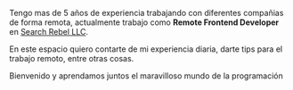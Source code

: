 
Tengo mas de 5 años de experiencia trabajando con diferentes compañias de forma remota, actualmente trabajo como **Remote Frontend Developer** en [Search Rebel LLC](https://www.searchrebel.com/ "Ir a Search Rebel LLC").

En este espacio quiero contarte de mi experiencia diaria, darte tips para el trabajo remoto, entre otras cosas.

Bienvenido y aprendamos juntos el maravilloso mundo de la programación